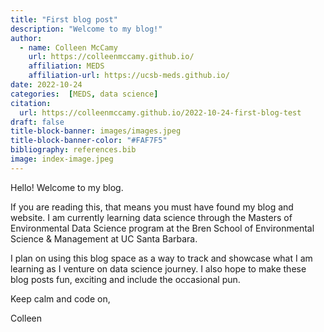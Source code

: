 ```yaml
---
title: "First blog post"
description: "Welcome to my blog!"
author: 
  - name: Colleen McCamy
    url: https://colleenmccamy.github.io/
    affiliation: MEDS
    affiliation-url: https://ucsb-meds.github.io/
date: 2022-10-24
categories:  [MEDS, data science]
citation: 
  url: https://colleenmccamy.github.io/2022-10-24-first-blog-test
draft: false
title-block-banner: images/images.jpeg
title-block-banner-color: "#FAF7F5"
bibliography: references.bib
image: index-image.jpeg
---
```


Hello! Welcome to my blog.

If you are reading this, that means you must have found my blog and website. I am currently learning data science through the Masters of Environmental Data Science program at the Bren School of Environmental Science & Management at UC Santa Barbara.

I plan on using this blog space as a way to track and showcase what I am learning as I venture on data science journey. I also hope to make these blog posts fun, exciting and include the occasional pun.

Keep calm and code on,

Colleen
